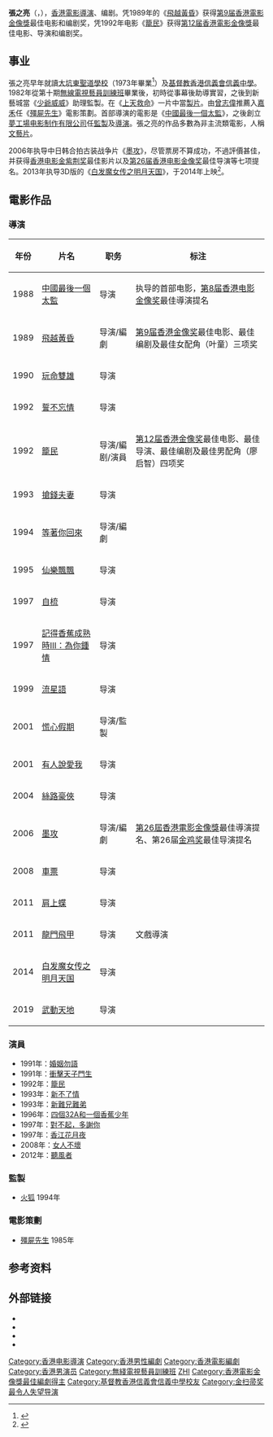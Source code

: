 {{blpsources|time=2020-12-01}}
{{藝人
|姓名 = 張之亮
|類型 = 导演
|圖片 = 
|圖片尺寸 = 
|圖片簡介 = 
|原名 = 
|外文名 = 
|外文 =  
|羅馬拼音 = 
|英文名 = Jacob Cheung
|暱稱 = 
|其他藝名 = 
|國籍 = {{CNHK}}
|民族 = [[漢族|漢族]]
|籍貫 = 
|出生日期 = {{birth_date_and age|1959|9|6}}
|出生地點 = {{HKG-1959}}
|逝世日期 = 
|逝世地點 = 
|職業 = [[导演|导演]]、[[编剧|编剧]]
|語言 = 粤语、英語、国语
|教育程度 = 
|母校 = [[聖道學校|聖道學校]]<br>[[基督教香港信義會信義中學|基督教香港信義會信義中學]]
|宗教信仰 =
|配偶 = 
|兒女 = 
|父母 = 
|音樂類型 = 
|演奏樂器 = 
|出生地 = 
|出道作 = 
|唱片公司 = 
|經紀公司 = 
|網站 = 
|相關團體 = 
|獎項 = 
|IMDb = 
}}

'''張之亮'''（{{lang-en|Jacob Cheung Chi-Leung}}，{{bd|1959年|9月6日}}），[[香港|香港]][[電影導演|電影導演]]、编剧。凭1989年的《[[飛越黃昏|飛越黃昏]]》获得[[第9届香港電影金像獎|第9届香港電影金像獎]]最佳电影和编剧奖，凭1992年电影《[[籠民|籠民]]》获得[[第12届香港電影金像獎|第12届香港電影金像獎]]最佳电影、导演和编剧奖。

==事业==
張之亮早年就讀[[大坑東|大坑東]][[聖道學校|聖道學校]]（1973年畢業<ref>{{cite news |title=大專中小學校 六間行畢業禮 |url=https://mmis.hkpl.gov.hk/coverpage/-/coverpage/view?_coverpage_WAR_mmisportalportlet_hsf=%E7%95%A2%E6%A5%AD%E7%A6%AE&p_r_p_-1078056564_c=QF757YsWv5%2FN7%2BiABUlxsffoqxC02ew%2F&_coverpage_WAR_mmisportalportlet_o=541&_coverpage_WAR_mmisportalportlet_actual_q=%28%20verbatim_dc.collection%3A%28%22Old%5C%20HK%5C%20Newspapers%22%29%20%29%20AND+%28%20%28%20allTermsMandatory%3A%28true%29%20OR+all_dc.title%3A%28%E7%95%A2%E6%A5%AD%E7%A6%AE%29%20OR+all_dc.creator%3A%28%E7%95%A2%E6%A5%AD%E7%A6%AE%29%20OR+all_dc.contributor%3A%28%E7%95%A2%E6%A5%AD%E7%A6%AE%29%20OR+all_dc.subject%3A%28%E7%95%A2%E6%A5%AD%E7%A6%AE%29%20OR+fulltext%3A%28%E7%95%A2%E6%A5%AD%E7%A6%AE%29%20OR+all_dc.description%3A%28%E7%95%A2%E6%A5%AD%E7%A6%AE%29%20%29%20%29&_coverpage_WAR_mmisportalportlet_sort_field=dc.publicationdate_bsort&_coverpage_WAR_mmisportalportlet_sort_order=asc&_coverpage_WAR_mmisportalportlet_filter=dc.publicationdate_dt%3A%5B1970-01-01T00%3A00%3A00Z+TO+1979-12-31T15%3A59%3A59Z%5D |page=23 |language= |publisher=華僑日報 |date=1973-07-14 |accessdate=2022-03-02 |quote= |archive-date=2022-03-02 |archive-url=https://web.archive.org/web/20220302131149/https://mmis.hkpl.gov.hk/coverpage/-/coverpage/view?_coverpage_WAR_mmisportalportlet_hsf=%E7%95%A2%E6%A5%AD%E7%A6%AE&p_r_p_-1078056564_c=QF757YsWv5%2FN7%2BiABUlxsffoqxC02ew%2F&_coverpage_WAR_mmisportalportlet_o=541&_coverpage_WAR_mmisportalportlet_actual_q=%28%20verbatim_dc.collection%3A%28%22Old%5C%20HK%5C%20Newspapers%22%29%20%29%20AND+%28%20%28%20allTermsMandatory%3A%28true%29%20OR+all_dc.title%3A%28%E7%95%A2%E6%A5%AD%E7%A6%AE%29%20OR+all_dc.creator%3A%28%E7%95%A2%E6%A5%AD%E7%A6%AE%29%20OR+all_dc.contributor%3A%28%E7%95%A2%E6%A5%AD%E7%A6%AE%29%20OR+all_dc.subject%3A%28%E7%95%A2%E6%A5%AD%E7%A6%AE%29%20OR+fulltext%3A%28%E7%95%A2%E6%A5%AD%E7%A6%AE%29%20OR+all_dc.description%3A%28%E7%95%A2%E6%A5%AD%E7%A6%AE%29%20%29%20%29&_coverpage_WAR_mmisportalportlet_sort_field=dc.publicationdate_bsort&_coverpage_WAR_mmisportalportlet_sort_order=asc&_coverpage_WAR_mmisportalportlet_filter=dc.publicationdate_dt%3A%5B1970-01-01T00%3A00%3A00Z+TO+1979-12-31T15%3A59%3A59Z%5D }}</ref>）及[[基督教香港信義會信義中學|基督教香港信義會信義中學]]。1982年從第十期[[無線電視藝員訓練班|無線電視藝員訓練班]]畢業後，初時從事幕後助導實習，之後到新藝城當《[[少爺威威|少爺威威]]》助理監製。在《[[上天救命|上天救命]]》一片中當[[製片|製片]]。由[[曾志偉|曾志偉]]推薦入[[嘉禾|嘉禾]]任《[[殭屍先生|殭屍先生]]》電影策劃。首部導演的電影是《[[中國最後一個太監|中國最後一個太監]]》，之後創立[[夢工場电影制作有限公司|夢工場电影制作有限公司]]任[[監製|監製]]及[[導演|導演]]。張之亮的作品多數為非主流類電影，人稱[[文藝片|文藝片]]。

2006年执导中日韩合拍古装战争片《[[墨攻_(电影)|墨攻]]》，尽管票房不算成功，不過評價甚佳，并获得[[香港电影金紫荆奖|香港电影金紫荆奖]]最佳影片以及[[第26届香港电影金像奖|第26届香港电影金像奖]]最佳导演等七项提名。2013年执导3D版的《[[白发魔女传之明月天国|白发魔女传之明月天国]]》，于2014年上映<ref >{{cite web |url=http://news.mtime.com/2013/07/27/1515405-3.html |language= |title=专访张之亮：港片20年无进步，新作重回人文关怀 |publisher=Mtime时光网 |date=2013-07-27 |accessdate= |archive-url=https://web.archive.org/web/20130731041049/http://news.mtime.com/2013/07/27/1515405-3.html |archive-date=2013-07-31 |dead-url=yes }}</ref>。

==電影作品==

===導演===
{| class="wikitable"
|-
! 年份 !! 片名 !! 职务 !! 标注
|-
| 1988 || [[中國最後一個太監|中國最後一個太監]] || 导演 || 执导的首部电影，[[1989年香港电影金像奖|第8届香港电影金像奖]]最佳導演提名
|-
| 1989 || [[飛越黃昏|飛越黃昏]] || 导演/編劇 || [[1990年香港电影金像奖|第9届香港金像奖]]最佳电影、最佳编剧及最佳女配角（叶童）三项奖
|-
| 1990 || [[玩命雙雄|玩命雙雄]] || 导演 || 
|-
| 1992 || [[誓不忘情|誓不忘情]] || 导演 || 
|-
| 1992 || [[籠民|籠民]] || 导演/編剧/演員 || [[1993年香港电影金像奖|第12届香港金像奖]]最佳电影、最佳导演、最佳编剧及最佳男配角（廖启智）四项奖
|-
| 1993 || [[搶錢夫妻|搶錢夫妻]] || 导演 || 
|-
| 1994 || [[等著你回來_(电影)|等著你回來]] || 导演/編劇 || 
|-
| 1995 || [[仙樂飄飄|仙樂飄飄]] || 导演 || 
|-
| 1997 || [[自梳_(电影)|自梳]] || 导演 || 
|-
| 1997 || [[記得香蕉成熟時III：為你鍾情|記得香蕉成熟時III：為你鍾情]] || 导演 || 
|-
| 1999 || [[流星語|流星語]] || 导演 || 
|-
| 2001 || [[慌心假期|慌心假期]] || 导演/監製 || 
|-
| 2001 || [[有人說愛我|有人說愛我]] || 导演 || 
|-
| 2004 || [[絲路豪俠|絲路豪俠]] || 导演 || 
|-
| 2006 || [[墨攻_(电影)|墨攻]] || 导演/編劇 || [[2007年香港电影金像奖|第26屆香港電影金像獎]]最佳導演提名、第26届[[金鸡奖|金鸡奖]]最佳导演提名
|-
| 2008 || [[车票_(电影)|車票]] || 导演 || 
|-
| 2011 || [[肩上蝶|肩上蝶]] || 导演 || 
|-
| 2011 || [[龍門飛甲|龍門飛甲]] || 导演 || 文戲導演
|-
| 2014 || [[白发魔女传之明月天国|白发魔女传之明月天国]] || 导演 || 
|-
| 2019 || [[武動天地|武動天地]] || 导演 || 
|}

===演員===
*1991年：[[婚姻勿語|婚姻勿語]]
*1991年：[[衝擊天子門生|衝擊天子門生]] 
*1992年：[[籠民|籠民]]
*1993年：[[新不了情_(1993年電影)|新不了情]]
*1993年：[[新難兄難弟|新難兄難弟]]
*1996年：[[四個32A和一個香蕉少年|四個32A和一個香蕉少年]] 
*1997年：[[對不起，多謝你|對不起，多謝你]] 
*1997年：[[香江花月夜|香江花月夜]] 
*2008年：[[女人不壞|女人不壞]]
*2012年：[[聽風者|聽風者]]

===監製===
*[[火狐|火狐]] 1994年

===電影策劃===
*[[殭屍先生|殭屍先生]] 1985年

== 参考资料 ==
<references/>

==外部链接==
* {{hkmdb name|6677}}
* {{douban people}}
* {{mtime people|893002}}
*{{IMDb name|0156448|Jacob Cheung}}

{{張之亮}}
{{香港電影金像獎最佳導演|第12屆}}
{{香港電影金像獎最佳編劇|第9·12屆}}
{{金扫帚奖最令人失望导演}}
{{DEFAULTSORT:ZHANG}}
[[Category:香港电影導演|Category:香港电影導演]]
[[Category:香港男性編劇|Category:香港男性編劇]]
[[Category:香港電影編劇|Category:香港電影編劇]]
[[Category:香港男演员|Category:香港男演员]]
[[Category:無綫電視藝員訓練班|Category:無綫電視藝員訓練班]]
[[Category:張姓|ZHI]]
[[Category:香港電影金像獎最佳編劇得主|Category:香港電影金像獎最佳編劇得主]]
[[Category:基督教香港信義會信義中學校友|Category:基督教香港信義會信義中學校友]]
[[Category:金扫帚奖最令人失望导演|Category:金扫帚奖最令人失望导演]]